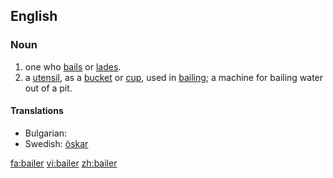 ==English==

===Noun===
{{en-noun}}

# one who [[bail]]s or [[lade]]s.
# a [[utensil]], as a [[bucket]] or [[cup]], used in [[bailing]]; a machine for bailing water out of a pit.

====Translations====
{{trans-top|a utensil}}
* Bulgarian: {{t|bg|черпак|sc=Cyrl}}
* Swedish: [[öskar]] {{n}}
{{trans-mid}}
{{trans-bottom}}

[[fa:bailer]]
[[vi:bailer]]
[[zh:bailer]]